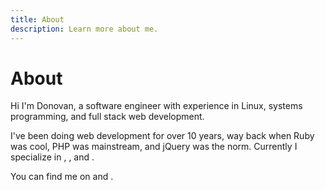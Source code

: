 ```yaml
---
title: About
description: Learn more about me.
---
```



# About

Hi I'm Donovan, a software engineer with experience in Linux, systems programming, and full stack web development.

I've been doing web development for over 10 years, way back when Ruby was cool, PHP was mainstream, and jQuery was the norm. Currently I specialize in <Nix />, <Rust />, and <TypeScript />.

You can find me on <GitHub /> and <Mastodon />.
